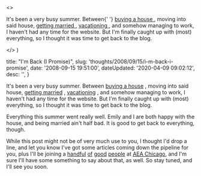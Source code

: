 

  <>
    <p>
      It's been a very busy summer. Between{' '}
      <a
        href="http&#58;//flickr.com/photos/dtott/sets/72157605640047678/"
        title="My house pictures on flickr"
      >
        buying a house
      </a>
      , moving into said house, <a
        href="http&#58;//flickr.com/photos/ehiddy/sets/72157606817768795/"
        title="Wedding pictures on Emily's flickr page"
      >
        getting married
      </a>, <a
        href="http&#58;//flickr.com/photos/ehiddy/sets/72157606770646008/"
        title="Our vacation photos on Emily's flickr page"
      >
        vacationing
      </a>, and somehow managing to work, I haven't had any time for the
      website. But I'm finally caught up with (most) everything, so I thought it
      was time to get back to the blog.
    </p>
  </>
)


  title: "I'm Back (I Promise)",
  slug: 'thoughts/2008/09/15/i-m-back-i-promise',
  date: '2008-09-15 19:51:00',
  dateUpdated: '2020-04-09 09:02:12',
  desc: '',
}

It's been a very busy summer. Between [buying a house](http://flickr.com/photos/dtott/sets/72157605640047678/ 'My house pictures on flickr') , moving into said house, [getting married](http://flickr.com/photos/ehiddy/sets/72157606817768795/ "Wedding pictures on Emily's flickr page") , [vacationing](http://flickr.com/photos/ehiddy/sets/72157606770646008/ "Our vacation photos on Emily's flickr page") , and somehow managing to work, I haven't had any time for the website. But I'm finally caught up with (most) everything, so I thought it was time to get back to the blog.

Everything this summer went really well. Emily and I are both happy with the house, and being married ain't half bad. It is good to get back to everything, though.

While this post might not be of very much use to you, I thought I'd drop a line, and let you know I've got some articles coming down the pipeline for you, plus I'll be joining a [handful](http://shallowthoughts.org/ 'Bridget Stewart') [of](http://resistmedia.net/blog/ 'Beth Dean (hopefully)') [good](http://www.colbowdesign.com/ 'Brad Colbow') [people](http://braddielman.com/ 'Brad Dielman') at [<abbr title="An Event Apart">AEA Chicago</abbr>](http://www.aneventapart.com/events/2008/chicago/), and I'm sure I'll have some something to say about that, as well. So stay tuned, and I'll see you soon.

